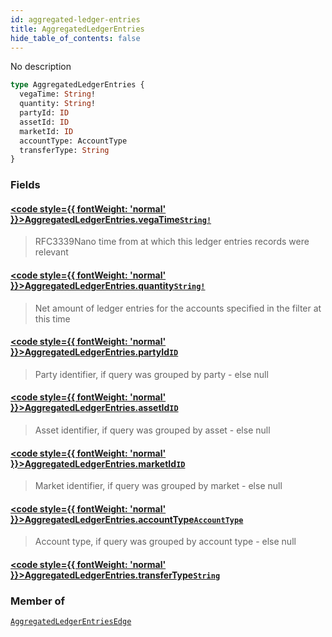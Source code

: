 ```yaml
---
id: aggregated-ledger-entries
title: AggregatedLedgerEntries
hide_table_of_contents: false
---
```








No description

```graphql
type AggregatedLedgerEntries {
  vegaTime: String!
  quantity: String!
  partyId: ID
  assetId: ID
  marketId: ID
  accountType: AccountType
  transferType: String
}
```


### Fields

#### [<code style={{ fontWeight: 'normal' }}>AggregatedLedgerEntries.<b>vegaTime</b></code>](#)<Bullet />[`String!`](/testnet/api/graphql/scalars/string) <Badge class="secondary" text="non-null"/> <Badge class="secondary" text="scalar"/>
> RFC3339Nano time from at which this ledger entries records were relevant
> 

#### [<code style={{ fontWeight: 'normal' }}>AggregatedLedgerEntries.<b>quantity</b></code>](#)<Bullet />[`String!`](/testnet/api/graphql/scalars/string) <Badge class="secondary" text="non-null"/> <Badge class="secondary" text="scalar"/>
> Net amount of ledger entries for the accounts specified in the filter at this time
> 

#### [<code style={{ fontWeight: 'normal' }}>AggregatedLedgerEntries.<b>partyId</b></code>](#)<Bullet />[`ID`](/testnet/api/graphql/scalars/id) <Badge class="secondary" text="scalar"/>
> Party identifier, if query was grouped by party - else null
> 

#### [<code style={{ fontWeight: 'normal' }}>AggregatedLedgerEntries.<b>assetId</b></code>](#)<Bullet />[`ID`](/testnet/api/graphql/scalars/id) <Badge class="secondary" text="scalar"/>
> Asset identifier, if query was grouped by asset - else null
> 

#### [<code style={{ fontWeight: 'normal' }}>AggregatedLedgerEntries.<b>marketId</b></code>](#)<Bullet />[`ID`](/testnet/api/graphql/scalars/id) <Badge class="secondary" text="scalar"/>
> Market identifier, if query was grouped by market - else null
> 

#### [<code style={{ fontWeight: 'normal' }}>AggregatedLedgerEntries.<b>accountType</b></code>](#)<Bullet />[`AccountType`](/testnet/api/graphql/enums/account-type) <Badge class="secondary" text="enum"/>
> Account type, if query was grouped by account type - else null
> 

#### [<code style={{ fontWeight: 'normal' }}>AggregatedLedgerEntries.<b>transferType</b></code>](#)<Bullet />[`String`](/testnet/api/graphql/scalars/string) <Badge class="secondary" text="scalar"/>
> 
> 



### Member of

[`AggregatedLedgerEntriesEdge`](/testnet/api/graphql/objects/aggregated-ledger-entries-edge)  <Badge class="secondary" text="object"/>



